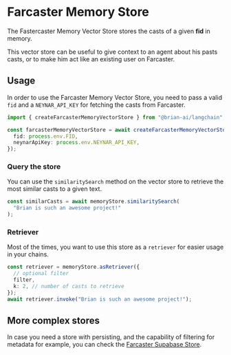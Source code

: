 # Farcaster Memory Store

The Fastercaster Memory Vector Store stores the casts of a given **fid** in memory.

This vector store can be useful to give context to an agent about his pasts casts, or to make him act like an existing user on Farcaster.

## Usage

In order to use the Farcaster Memory Vector Store, you need to pass a valid `fid` and a `NEYNAR_API_KEY` for fetching the casts from Farcaster.

```typescript
import { createFarcasterMemoryVectorStore } from "@brian-ai/langchain";

const farcasterMemoryVectorStore = await createFarcasterMemoryVectorStore({
  fid: process.env.FID,
  neynarApiKey: process.env.NEYNAR_API_KEY,
});
```

### Query the store

You can use the `similaritySearch` method on the vector store to retrieve the most similar casts to a given text.

```typescript
const similarCasts = await memoryStore.similaritySearch(
  "Brian is such an awesome project!"
);
```

### Retriever

Most of the times, you want to use this store as a `retriever` for easier usage in your chains.

```typescript
const retriever = memoryStore.asRetriever({
  // optional filter
  filter,
  k: 2, // number of casts to retrieve
});
await retriever.invoke("Brian is such an awesome project!");
```

## More complex stores

In case you need a store with persisting, and the capability of filtering for metadata for example, you can check the [Farcaster Supabase Store](/vector-stores/farcaster-supabase-store).
